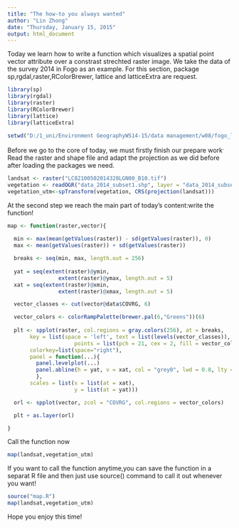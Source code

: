 ```yaml
---
title: "The how-to you always wanted"
author: "Lin Zhong"
date: "Thursday, January 15, 2015"
output: html_document
---
```

Today we learn how to write a function which visualizes a spatial point vector attribute over a constrast strechted raster image. We take the data of the survey 2014 in Fogo as an example. For this section, package sp,rgdal,raster,RColorBrewer, lattice and latticeExtra are request.

```r
library(sp)
library(rgdal)
library(raster)
library(RColorBrewer)
library(lattice)
library(latticeExtra)

setwd("D:/1_uni/Environment GeographyWS14-15/data management/w08/fogo_landsat_2014-11-24/")

```

Before we go to the core of today, we must firstly finish our prepare work^.^ Read the raster and shape file and adapt the projection as we did before after loading the packages we need.

```r

landsat <- raster("LC82100502014328LGN00_B10.tif")
vegetation <- readOGR("data_2014_subset1.shp", layer = "data_2014_subset1")
vegetation_utm<-spTransform(vegetation, CRS(projection(landsat)))

```

At the second step we reach the main part of today's content:write the function!

```r

map <- function(raster,vector){
  
  min <- max(mean(getValues(raster)) - sd(getValues(raster)), 0)
  max <- mean(getValues(raster)) + sd(getValues(raster))

  breaks <- seq(min, max, length.out = 256)
  
  yat = seq(extent(raster)@ymin, 
                extent(raster)@ymax, length.out = 5)
  xat = seq(extent(raster)@xmin, 
                extent(raster)@xmax, length.out = 5)

  vector_classes <- cut(vector@data$COVRG, 6)

  vector_colors <- colorRampPalette(brewer.pal(6,"Greens"))(6) 
  
  plt <- spplot(raster, col.regions = gray.colors(256), at = breaks,
       key = list(space = 'left', text = list(levels(vector_classes)), 
                     points = list(pch = 21, cex = 2, fill = vector_colors)),
       colorkey=list(space="right"),
       panel = function(...){
         panel.levelplot(...)
         panel.abline(h = yat, v = xat, col = "grey0", lwd = 0.8, lty = 3) 
         },
       scales = list(x = list(at = xat),
                     y = list(at = yat)))

  orl <- spplot(vector, zcol = "COVRG", col.regions = vector_colors)

  plt + as.layer(orl)

}

```

Call the function now

```r
map(landsat,vegetation_utm)

```

If you want to call the function anytime,you can save the function in a separat R file and then  just use source() command to call it out whenever you want!

```r
source("map.R")
map(landsat,vegetation_utm)
```

Hope you enjoy this time!
